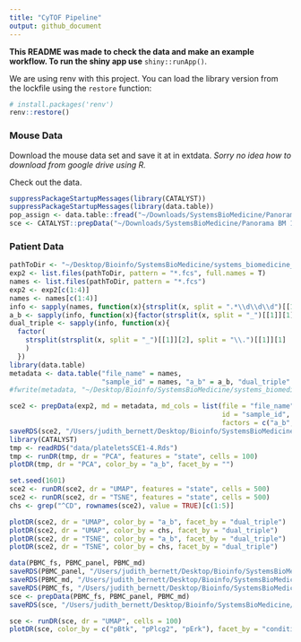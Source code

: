 ```yaml
---
title: "CyTOF Pipeline"
output: github_document
---
```


**This README was made to check the data and make an example workflow. To run the shiny app use** `shiny::runApp()`.

We are using renv with this project. You can load the library version from the lockfile using the `restore` function:

```r
# install.packages('renv')
renv::restore()
```


### Mouse Data

Download the mouse data set and save it at in extdata. _Sorry no idea how to download from google drive using R._ 

Check out the data. 

```r
suppressPackageStartupMessages(library(CATALYST))
suppressPackageStartupMessages(library(data.table))
pop_assign <- data.table::fread("~/Downloads/SystemsBioMedicine/Panorama BM 1-10/population_assignments.txt", header = FALSE)
sce <- CATALYST::prepData("~/Downloads/SystemsBioMedicine/Panorama BM 1-10/")
```

### Patient Data

```r
pathToDir <- "~/Desktop/Bioinfo/SystemsBioMedicine/systems_biomedicine_spill_applied_fcs_files/"
exp2 <- list.files(pathToDir, pattern = "*.fcs", full.names = T)
names <- list.files(pathToDir, pattern = "*.fcs")
exp2 <- exp2[c(1:4)]
names <- names[c(1:4)]
info <- sapply(names, function(x){strsplit(x, split = ".*\\d\\d\\d")[[1]][2]})
a_b <- sapply(info, function(x){factor(strsplit(x, split = "_")[[1]][1])})
dual_triple <- sapply(info, function(x){
  factor(
    strsplit(strsplit(x, split = "_")[[1]][2], split = "\\.")[[1]][1]
    )
  })
library(data.table)
metadata <- data.table("file_name" = names, 
                       "sample_id" = names, "a_b" = a_b, "dual_triple" = dual_triple)
#fwrite(metadata, "~/Desktop/Bioinfo/SystemsBioMedicine/systems_biomedicine_spill_applied_fcs_files/metadata1-4.csv", quote = F)

sce2 <- prepData(exp2, md = metadata, md_cols = list(file = "file_name", 
                                                     id = "sample_id", 
                                                     factors = c("a_b", "dual_triple")))
saveRDS(sce2, "/Users/judith_bernett/Desktop/Bioinfo/SystemsBioMedicine/cytof/data/plateletsSCE1-4.Rds")
library(CATALYST)
tmp <- readRDS("data/plateletsSCE1-4.Rds")
tmp <- runDR(tmp, dr = "PCA", features = "state", cells = 100)
plotDR(tmp, dr = "PCA", color_by = "a_b", facet_by = "")
```

```r
set.seed(1601)
sce2 <- runDR(sce2, dr = "UMAP", features = "state", cells = 500)
sce2 <- runDR(sce2, dr = "TSNE", features = "state", cells = 500)
chs <- grep("^CD", rownames(sce2), value = TRUE)[c(1:5)]

plotDR(sce2, dr = "UMAP", color_by = "a_b", facet_by = "dual_triple")
plotDR(sce2, dr = "UMAP", color_by = chs, facet_by = "dual_triple")
plotDR(sce2, dr = "TSNE", color_by = "a_b", facet_by = "dual_triple")
plotDR(sce2, dr = "TSNE", color_by = chs, facet_by = "dual_triple")

data(PBMC_fs, PBMC_panel, PBMC_md)
saveRDS(PBMC_panel, "/Users/judith_bernett/Desktop/Bioinfo/SystemsBioMedicine/cytof/data/pbmc/panel.rds")
saveRDS(PBMC_md, "/Users/judith_bernett/Desktop/Bioinfo/SystemsBioMedicine/cytof/data/pbmc/md.rds")
saveRDS(PBMC_fs, "/Users/judith_bernett/Desktop/Bioinfo/SystemsBioMedicine/cytof/data/pbmc/fcs.rds")
sce <- prepData(PBMC_fs, PBMC_panel, PBMC_md)
saveRDS(sce, "/Users/judith_bernett/Desktop/Bioinfo/SystemsBioMedicine/cytof/data/pbmc/sce.rds")

sce <- runDR(sce, dr = "UMAP", cells = 100)
plotDR(sce, color_by = c("pBtk", "pPlcg2", "pErk"), facet_by = "condition")
```


